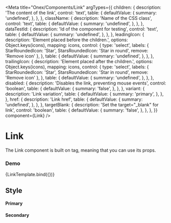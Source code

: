 <!-- Link.mdx -->



<Meta
  title="Onex/Components/Link"
  argTypes={{
    children: {
      description: 'The content of the link',
      control: 'text',
      table: {
        defaultValue: {
          summary: 'undefined',
        },
      },
    },
    className: {
      description: 'Name of the CSS class',
      control: 'text',
      table: {
        defaultValue: {
          summary: 'undefined',
        },
      },
    },
    dataTestId: {
      description: 'Id of the component for testing',
      control: 'text',
      table: {
        defaultValue: {
          summary: 'undefined',
        },
      },
    },
    leadingIcon: {
      description: 'Element placed before the children.',
      options: Object.keys(icons),
      mapping: icons,
      control: {
        type: 'select',
        labels: {
          StarRoundedIcon: 'Star',
          StarsRoundedIcon: 'Star in round',
          remove: 'Remove icon'
        },
      },
      table: {
        defaultValue: {
          summary: 'undefined',
        },
      },
    },
    trailingIcon: {
      description: 'Element placed after the children.',
      options: Object.keys(icons),
      mapping: icons,
      control: {
        type: 'select',
        labels: {
          StarRoundedIcon: 'Star',
          StarsRoundedIcon: 'Star in round',
          remove: 'Remove icon'
        },
      },
      table: {
        defaultValue: {
          summary: 'undefined',
        },
      },
    },
    disabled: {
      description: 'Disables the link, preventing mouse events',
      control: 'boolean',
      table: {
        defaultValue: {
          summary: 'false',
        },
      },
    },
    variant: {
      description: 'Link variation',
      table: {
        defaultValue: {
          summary: 'primary',
        },
      },
    },
    href: {
      description: 'Link href',
      table: {
        defaultValue: {
          summary: 'undefined',
        },
      },
    },
    targetBlank: {
      description: 'Set the target="_blank" for link',
      control: 'boolean',
      table: {
        defaultValue: {
          summary: 'false',
        },
      },
    },
  }}
  component={Link}
/>


# Link

The Link component is built on <a /> tag, meaning that you can use its props.

### Demo

<Canvas>
  <Story name="Demo"
    args={{
      className: 'custom-link',
      variant: 'primary',
      children: 'Link',
      dataTestId: 'test-link-id',
    }}>
      {LinkTemplate.bind({})}
  </Story>
</Canvas>

<ArgsTable story="Demo" />

## Style

#### Primary

<Canvas>
  <Story name="Primary" story={stories.Primary} />
  <Story name="PrimaryWithTrailingIcon" story={stories.PrimaryWithTrailingIcon} />
  <Story name="PrimaryWithLeadingIcon" story={stories.PrimaryWithLeadingIcon} />
  <Story name="PrimaryWithTwoIcons" story={stories.PrimaryWithTwoIcons} />
  <Story name="PrimaryDisabled" story={stories.PrimaryDisabled} />
</Canvas>

#### Secondary

<Canvas>
  <Story name="Secondary" story={stories.Secondary} />
  <Story name="SecondaryWithTrailingIcon" story={stories.SecondaryWithTrailingIcon} />
  <Story name="SecondaryWithLeadingIcon" story={stories.SecondaryWithLeadingIcon} />
  <Story name="SecondaryWithTwoIcons" story={stories.SecondaryWithTwoIcons} />
  <Story name="SecondaryDisabled" story={stories.SecondaryDisabled} />
</Canvas>
